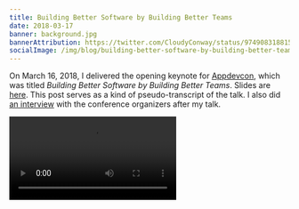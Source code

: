 ```yaml
---
title: Building Better Software by Building Better Teams
date: 2018-03-17
banner: background.jpg
bannerAttribution: https://twitter.com/CloudyConway/status/974908318815793152
socialImage: /img/blog/building-better-software-by-building-better-teams/team.jpg
---
```


On March 16, 2018, I delivered the opening keynote for [Appdevcon][], which was titled _Building Better Software by Building Better Teams_. Slides are [here][slides]. This post serves as a kind of pseudo-transcript of the talk. I also did [an interview](https://vimeo.com/270512268) with the conference organizers after my talk.

<Video src="https://player.vimeo.com/video/270512761?title=0&amp;byline=0&amp;portrait=0" />

Hello! I’m Ash Furrow, and I’ve been writing iOS apps since 2009. I’ve also helped build business-critical systems in Swift, Objective-C, Node, Scala, Rails, React – all kinds of stuff. And today we’re going to talk about how we can build better software by building better teams.

Two and a half years ago I wrote [this blog post][building] about building online communities. It was inspired by seeing a talk by [Justin Searls][searls] called [_The Social Coding Contract_][contract] about online communities. That month I wrote [another post][career] about how the next step in my career was going to become a community-builder: someone who builds teams. I ran that idea by my manager at Artsy, and then by our CTO, and I had their full support.

I began researching team dynamics, community structures, and online empathy. Part of my job became to learn about team building and apply it to Artsy.
I’m not an expert in this field, but I’ve focused the past two and a half years on learning how to build teams, online and in-person, both in open source and business contexts.

When I started, I wrote the following:

> … believing in something isn’t enough to make it happen. It takes planning and consistent action.

I’m still learning, and I’m still working on these skills. And today, I’m really excited to share some of what I’ve learned with all of you. So let's get started!

My goal today is to convince you that team building improves software quality, and to provide you with a vocabulary to discuss team quality.

## Team Quality Affects Software Quality

Before we discuss how to use the quality of a team to influence the quality of the software produced, we need to define the relationship between team quality and software quality.

So let's step back and think at a slightly higher level. Developers often think that software teams are unique or special among teams, but that's not true from an organizational perspective. We tend to think that building software is unique among other types of work, that we have unique needs and distinct characteristics that mean that organizational behaviour principles don't apply to us. But _every_ type of worker is unique and _every_ field has their own distinct way of working. We can acknowledge what makes building software unique while still looking to other fields for lessons in structuring teams.

Let's borrow observations of other types of teams and apply them to teams of software developers.

![Photo of Professor Amy Edmondson](professor.jpg)

Amy Edmondson is a professor of Leadership at Harvard Business School. She was studying medical teams in hospital settings in the 90's, and wanted to establish a correlation between patient outcomes (post-operation complications, things that can be easily and objectively measured) with team quality. She initially hypothesized that teams that reported making the fewest mistakes would be the ones with the best patient outcomes, but was surprised to find the exact opposite: teams with better patient outcomes reported making _more_ mistakes.

Investigating further, she discovered that teams with poorer outcomes were reluctant to admit mistakes because they feared being humiliated or shamed by their peers. So mistakes were hidden. This prevented the team from learning from the mistake and preventing the same mistake from happening again.

In contrast, effective teams (with better patient outcomes) readily discussed their mistakes. That way, everyone was able to learn from them. They felt safe to ask questions and suggest ideas, too, without fear of being ridiculed. The team's outcomes benefited greatly from the individuals' freedom from fear of humiliation.

Her research led Professor Edmondson to a concept she named "psychological safety." We'll get into what that means later.

My point is that the relationships between team members (the quality of a medical team) had a direct and measurable impact on the quality of the team's output (patient health). The medical staff who were comfortable admitting and reporting mistakes knew that they would not be ridiculed or judged for them, and so the whole team benefited from the learning opportunities of those mistakes.

We can generalize a bit: just as the quality of the medical team affected the quality of patient outcomes, team quality _generally_ affects team outcomes. Since software teams are teams like any other, the quality of the software team is going to affect the quality software they produce.

- A junior developer thinks they see problem in the network layer of an app. It was written by a senior member of the team. Will they feel comfortable pointing it out to their team?
- A programmer at your startup is rushed by a deadline. They are exhausted and have started making mistakes. Will they feel comfortable getting the rest they need in order to keep your app from crashing during an investor pitch?
- A designer sees a complex animation that’s been implemented incorrectly, breaking the visual metaphor of the whole app. There's not enough time to re-implement it from scratch, will the designer approach the app developer and work together on a compromise for v1?

(Note: I didn't say so during my talk, but the developer in each of these examples was... me!)

**The prime directive** of this post is: everyone on your team assumes that everyone else on the team is doing their best work, given their circumstances. When you start from that shared understanding – that you're all doing your best you can – you can foster a compassionate working environment.

## Compassion Facilitates Teamwork

Suffering is a normal and inevitable part of life. Since work is a part of life, suffering _will_ be a part of work, too.

But just because suffering is inevitable doesn't mean that _all_ suffering is inevitable. It can be avoided, and it can be minimized. Compassion is defined as the process of minimizing suffering. And in that sense, "compassion" is an optimization problem: to minimize suffering.

Being compassionate in our teams is about _minimizing_ the suffering of our teammates (and ourselves!).

Optimizing something – anything – is something developers specialize in. We optimize app launch times, memory footprints, scrolling performance, so we should approach compassionate work on those terms.

So how does one minimize suffering? Well there are two main ways:

- Respond to suffering with respectful inquiry.
- Anticipate suffering and avoid/minimize it.

This can be really hard because it requires empathy, which is a skill that developers are not known for. But that's only because we don't practice those skills! Every programmer and every human being is capable of empathy; it is only a matter of practicing the skill until it becomes a habit.

Theresa Wiseman, a nursing academic, conducted [a literature review][empathy] of the study of empathy and concluded that empathy consists of four necessary components:

1. Sharing another person's perspective.
2. Sharing another person's feelings.
3. Staying non-judgemental about those thoughts and feelings.
4. Communicating that you understand (in a non-judgemental way).

That last one gets missed a lot. It is not enough to understand what a person is thinking, to understand what they're feeling, and to stay non-judgemental. Empathy involves _communicating_ your understanding back to the other person.

These individually are skills that you can practice. They are skills that I am still practicing, too.

**Responding to suffering** with empathy is done through "inquiry work", and is difficult to get right. But, like empathy, it is a skill that you can develop.
When inquiring about a colleague's suffering, stay respectful. Frame your inquiry around genuine concern and the prime directive. Remember: everyone assumes that everyone else is doing their best.

- If a team member's number of commits have dropped, will you inquire about potential suffering or leave them alone to face disciplinary action later on?
- If one team member harshly reviews another team member's code in a pull request, will you inquire about why they were harsh or leave them alone, lowering the bar for tolerable behaviour on your team?
- If an open source developer expresses remorse about not fixing an bug sooner, will you inquire about why they feel bad (and remind them that open source developers are volunteers) or leave them alone to feel needlessly bad?

This can all be difficult, and it is definitely easier to ignore these situations. In fact, it is tempting to _not_ inquire about suffering out of some misplaced sense of empathy. But if someone's work performance has dropped, is it really better to ignore their suffering until the point that disciplinary action is required?

**Anticipating suffering** also involves empathy, but in a different way. We can't inquire about how they're feeling about an event that hasn't occurred yet, so we have to use our intuition and empathy to construct and idea of what they _could_ feel and think.

Once you understand someone's thoughts and feelings without judging them, you can begin to anticipate how events will affect them. Even if you don't know a person well, focus on the similarities you have with them to foster empathy. Are they working in a similar field? Are they at a similar career stage as you? Are they working in the same company? These similarities help you empathize.

- The end of a sprint is approaching. Will you investigate your teammates' wellbeing or leave them alone until after the sprint has failed to find out that they needed help?
- If your team is switching from Swift to React Native, will you talk about a teammate's possible apprehension around being left behind or leave them alone so they feel isolated?
- If there is going to be a change in team reporting structure, will you inquire about a colleague's apprehension about a prospective change or leave them alone to find out via email and let their imaginations run wild?

Compassion is an optimization problem: to minimize suffering. And we can do that through inquiry work when we notice suffering, and through anticipating suffering to avoid it.

Moving on from minimizing suffering, we come to another powerful tool of effective teams: feedback.

> Feedback is a gift.

My colleague says that "feedback is a gift." When he first told me that, it changed how I thought about feedback. I realized I didn't feel grateful for the constructive feedback I was getting, and I wasn't giving adequately constructive feedback either. If I didn't have something positive to say about a colleague's work, I didn't say anything.

I still struggle with this. But I try to make sure the feedback I give is a gift worth receiving, and to listen to feedback I'm given as the gift that it is.

A useful framework for thinking about how to approach our colleagues when something is wrong is called [Radical Candour][candour], which is the name of a [book][candour_book] on the giving and receiving feedback.

Imagine a graph with the vertical axis representing whether or not you care personally about a colleague, and the horizontal axis representing whether or not you’re willing to challenge the person directly.

<Wide>

![A graph depicting two axes, representing caring for colleagues vs whether or not you're willing to challenge them directly](graph.png)

</Wide>

Okay so now we have four possibilities on our graph, but today I want to focus on the top area of the chart, the area where you care personally about the other person. If you don’t care about the person, then... well I _could_ convince you about why you ought to care for your colleagues but I don't have time for it right now. So let's assume that you care.

Alright let’s take a look at the top right corner, where you care and you’re willing to challenge directly.

This area is where radical candour lives. It’s when you care enough about a person to ask difficult questions, to share difficult feelings, and to have difficult conversations. It can be an uncomfortable place at times.

Your instinct might be to avoid the difficulties of talking to someone about something uncomfortable. That would be the top left corner of our graph, where you care but you’re unwilling to challenge someone directly.

This area of the graph is called “ruinous empathy” because you care about someone but you’re unwilling to have difficult conversations. It really is ruinous: you think that by avoiding a difficult conversation you might be helping a person, but avoiding difficult conversations is only helping yourself.

(Side note: this is why I get so mad when people diminish non-technical skills as “soft” and imply they aren’t difficult – they are! These are all difficult conversations, but radical candour is a skill and habit you can get better at.)

<Wide>

![A graph depicting two axes, representing caring for colleagues vs whether or not you're willing to challenge them directly, with labelled quadrants for radical candour and ruinous empathy](graph_filled_in.png)

</Wide>

Psychological Safety is a really useful idea that is unfortunately being co-opted and misused by managers and CEOs.

The technical definition of psychological safety is "a measure of the comfort of a team to take interpersonal risks”, but that doesn't really mean anything unless you do a lot of reading.

Instead, I like to think of psychological safety as "the degree to which your team feels safe learning from its mistakes.” A psychologically safe environment is one where people feel safe asking questions, pointing out and admitting mistakes, and take risks without fear of being ridiculed by their teammates. Only a psychologically safe team is able to examine and learn from their mistakes, without needlessly judging themselves.

<Tweet tweetID="970012685797556225" />

Every person makes mistakes, and every team makes mistakes. They happen, in every setting imaginable, even on high-stakes medical teams. Like suffering, we can try to avoid and minimize mistakes, but they are inevitable.

We must must must learn to accept our mistakes and to discuss them. Only then – when your team is comfortable with their own mistakes – will your team be able to learn from them.

When I was researching this presentation, I read through the Artsy blog archive. Not the Artsy Engineering blog, but the [_Life at Artsy_][lab] blog. And I came across [this article on open sourcing our company culture][oss_culture], which I collaborated on in 2015, predating my research into team dynamics.

> Being open with your errors and identifying the insights gained can help others avoid the same blunders and keep your team on-track.

Now that I have the vocabulary to describe compassionate and toxic workplaces, it's remarkable to me how well this quote characterizes psychological safety.

Psychological safe work environments are also places where asking questions is a normal and _expected_ part of work. Try to foster an environment of curiosity and learning by asking questions, _especially_ if you're a senior developer. If you're only 99% sure you know the answer to a question, then ask it anyway. 99% isn't enough.

By asking questions, you are signalling to the rest of the team that asking questions is normal, and expected of them. This is especially important for teams with junior developers.

I tend to take ideas to their extremes, and fostering an environment focused on learning is an extreme that I embrace. More important than _what_ your team builds is the _learning process_ of building it. Say that your team is building an app. You've never built that app before, right? So instead of focusing on building the app, focus on _learning how to build the app_ and the app itself will naturally follow. Because your teammates care more about learning than they do about being ridiculed for making a mistake or asking a question, you catch bugs faster. You identify bottlenecks sooner. You anticipate problems before they manifest themselves.

Remember: you're not just learning, you're learning _as a team_, so you benefit from _everyone's_ experience.

Regarding compassion, it is far, far better to extend compassion to someone who might take advantage of it than it is to withhold compassion from someone who might need it. Remember the prime directive: we're all doing our best; start from that shared understanding and you can foster compassion.

## Teams are the Sum of Teamwork

There’s a really useful term for discussing team work, but before we get there I need to tell you about Buckminster Fuller.

He was an American architect, systems theorist, author, designer, and inventor. President of Mensa. Smart person. And in the 60's and 70's, Buckminster Fuller spoke at universities around the world and used that opportunity to popularize a word. The word described an enormously useful idea, and he was aghast that it didn't catch on.

Sadly, the word did eventually catch on with opportunistic CEOs and product managers. It became overused and through overuse, the word became devalued. Unfortunately, when we devalued the word, we seem to have devalued the idea, too. And that word is... **synergy**.

> Synergy means behaviour of whole systems unpredicted by the behaviour of their parts taken separately.

He also said: "there is nothing in the chemistry of a toenail that predicts the existence of a human being.” If you need a more technical example:there's nothing in the mechanics of DNS that predicts the existence of the world wide web.

Synergy is essentially a word for the idea that a whole is larger than the sum of its parts.

It's such a shame that "synergy" has fallen into disuse because this is a very useful idea, and it's difficult to have a conversation about ideas without actually having a name for them. So: let's bring "synergy" back! Let's reclaim it from the waste bin of history. I'm going to use the word "synergy" unironically and I encourage you too as well.

![A photo of Artsy staff a the Sotheby's Input/Output auction, October 2015](team.jpg)

This is a photo from 2015, taken at Artsy’s first ever [art auction we ran with Sotheby’s][io], one of the largest auction houses in the world. It was a huge deal – months of work had built up to this night. The future of the Artsy auctions business hinged on this event.

We were all there to ensure that the product we’d built together performed flawlessly. But there are only four engineers in this photo (one of them is the CTO). The rest are auction liaisons, marketers, support staff, project managers, and others.

If you think about how a typical software project is managed, it includes more than just programmers. Technology is the product, but the developers are only a part of that team. A programmer working by themselves would not produce a very compelling product.

It's the responsibility of the team leaders to facilitate a team structure where the design team, the developer team, the support team, etc are appropriate aware of each other. Not everyone can be aware of what everyone else is doing; cross-team communication can easily become overwhelming, so it needs to be done with care and attention.

And indeed, this kind of synergy has business precedence.

![A photo of Steve Jobs giving a keynote](sj.jpg)

(Note: I generally don’t like quoting Steve Jobs in conference presentations because it’s kind of cheating: we all know who he is and we are all familiar with his work. Many of us admire him. But what he has to say applies really well here.)

I have many criticisms of how Steve Jobs managed teams, but he did get this right. He famously said:

> It's in Apple's DNA that technology alone is not enough. It’s technology married with liberal arts, married with the humanities, that yields the results that make our hearts sing.

Wake up, people! He's describing synergy!

And he's describing a _business_ success that is only possible through cross-team collaboration, through knowledge-sharing. A diverse team of teams working towards a common, well-defined goal.

Synergy can exist in any team, but I believe that it is fostered best in teams that exhibit psychological safety.

So what can synergy look like?

At Artsy, I helped run a month-long, once-weekly [course in Swift][swift]. We designed two tracks: one for people who could explain what "Object-Oriented Programming" means, and another for everyone else.

We took care to foster an environment where our non-technical colleagues could learn about coding and ask questions about how programming works. As a result, we fostered a broader work environment where they felt comfortable asking questions. We increased the psychological safety of our team, gave our colleagues the vocabulary to ask even more interesting questions, and we have been rewarded by a better team. A team that feels comfortable asking questions about products _before_ they're built, pointing out potential bugs _before_ they get written, and contributing in ways we never anticipated.

(Side note: it took a lot of composure not to tear up during this part of my presentation because I'm so proud of the work we've done and the work of my non-technical colleagues who took the time to learn more about how software gets built.)

Remember that humans are naturally empathetic. Any parent can tell you that when babies hear another infant crying out, they start crying out too. These infants are only a few days old and don't have language skills, but they sympathize with other reflexively. This sympathetic crying is hardwired into our brains from birth.

Humans are not Epicureans, driven solely by rational self-interest. I reject psychological egoism. Human beings are complex individuals driven not only by self-interest, but also driven by a fierce need to care for others. Humans are empathetic by nature and it is only when obstacles are erected in our path that we ignore this drive to care.

Society erects social barriers that prevent us from caring for others. These barriers often manifest themselves as judgements we make about others. "That person on the street asking me for money should just get a job" is a judgement, and it shuts down our ability to care for that _person_.

And so too do workplaces erect barriers to caring, and so too do they manifest as judgements. We judge each other (and ourselves) whenever we use the word "should".

- iOS developers _should_ use Swift instead of Objective-C.
- React Native developers _should_ just learn a real language.
- Designers _should_ just learn to code.

All of these judgements shut down our ability to empathize, to care, and to be compassionate. And we see violations of our prime directive: to assume that everyone is doing the best they can, given their circumstances.

One really common form of these barriers manifesting themselves on software team is what people call "brutal honesty." There's this idea that as long as what you're saying is true, it doesn't matter how you say it. In fact, how you say something matters just as much as what you're saying.

<Tweet tweetID="956321955778650112" />

Compassionate honesty. What an amazing idea! A form of honesty that tries to minimize suffering. Radical candour doesn't mean you have to hurt someone's feelings to tell them a truth – radical candour is only radical because you care, so make sure that your honesty conveys that sense of caring for others.
Synergy is when a group behaves in a way not predicted by the behaviour of its constituent components. We foster synergy in software teams by being compassionate, by caring for each other, by staying non-judgemental.

<Tweet tweetID="761569569802551300" />

In the absence of obstacles, humans _will_ care.

We foster synergy through psychological safety, and we recognize that humans will care for one another _by default_ if unimpeded by their environment.

## Conclusion

We talked about a lot today. Starting with the connection between team quality and team outcomes, we discussed compassion in the workplace: what it looks like and how to foster it. And we concluded with a discussion of synergy. (I hope you all start using that word!)

I have spent the past two and half years learning about this stuff, and I’m definitely not done. But I'd like to offer a jump-start on your own journeys: I have some recommended reading for you. This is not an exhaustive list, of course, but these are resources that I have found useful in my own path to learning about compassion at work.

The first is a book, [_Awakening Compassion at Work_][awaken], an excellent book that puts the business case forward for compassion.

[Compassionate Coding][coding], a firm run by [April Wensel][april], which helps companies build compassionate teams. Check out [their blog][coding_blog] for sure!

[_Operating Manual for Spaceship Earth_][fuller] is a book by Buckminster Fuller. It is a collection of steps that humanity needs to take if we are to survive the 21st century. It profoundly changed the way I think about systems generally, including teams.

[_Inclusion is a Captain’s Job_][inclusion] by [Danilo Campos][danilo] is a conference talk-turn-blog post about lessons of inclusion from the Star Trek canon. The _good_ Star Trek canon. And he 100% presented the talk in a Starfleet Engineering uniform:

<Narrow>

![A photo of Danilo Campos giving a presentation while wearing a Starfleet Engineering uniform](danilo.jpg)

</Narrow>

---

Now that we're at the end of this post, I have something really important to tell you...

**You will never finish.**

You will never finish working towards compassion. Your education in compassion, your pursuit of building better teams, will last the rest of your life.

It is _critical_ to remember this. Us engineers are used to thinking about tasks in terms of GitHub issues to be closed or Trello cards to move to the “Done” column, but building compassionate teams is _not_ something you can ever call "finished."

You must accept the fact that your work will never **ever** be complete, and you must commit yourself to the pursuit of the shared compassion of humanity.

[appdevcon]: http://appdevcon.nl
[slides]: https://speakerdeck.com/ashfurrow/building-better-software-by-building-better-teams
[artsy]: https://artsy.net
[building]: /blog/building-online-communities/
[career]: /blog/building-my-career/
[searls]: https://twitter.com/searls
[contract]: https://www.youtube.com/watch?v=e_-qV8waPVM
[empathy]: http://onlinelibrary.wiley.com/doi/10.1046/j.1365-2648.1996.12213.x/full
[candour]: http://radicalcandor.com
[candour_book]: http://amzn.to/2HGYVaE
[lab]: https://medium.com/artsy-blog
[oss_culture]: https://medium.com/artsy-blog/open-sourcing-company-culture-at-artsy-79720cf235cc
[io]: https://www.artsy.net/auction/input-output
[swift]: http://artsy.github.io/series/swift-at-artsy/
[awaken]: http://amzn.to/2DyJwqo
[coding]: https://compassionatecoding.com
[coding_blog]: https://medium.com/compassionate-coding
[april]: https://twitter.com/aprilwensel
[fuller]: http://amzn.to/2pkvGD3
[inclusion]: https://write.danilocampos.com/inclusion-is-a-captains-job-5c433726bd33
[danilo]: https://twitter.com/_danilo

